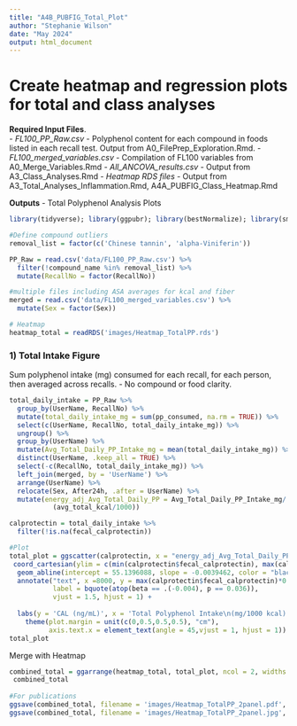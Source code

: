 ```yaml
---
title: "A4B_PUBFIG_Total_Plot"
author: "Stephanie Wilson"
date: "May 2024"
output: html_document
---
```



# Create heatmap and regression plots for total and class analyses

__Required Input Files__.                          
  - *FL100_PP_Raw.csv* - Polyphenol content for each compound in foods listed in each recall test. Output from A0_FilePrep_Exploration.Rmd.
  - *FL100_merged_variables.csv* - Compilation of FL100 variables from A0_Merge_Variables.Rmd
  - *All_ANCOVA_results.csv* - Output from A3_Class_Analyses.Rmd
  - *Heatmap RDS files* - Output from A3_Total_Analyses_Inflammation.Rmd, A4A_PUBFIG_Class_Heatmap.Rmd
  
  
__Outputs__
  - Total Polyphenol Analysis Plots
  
```r
library(tidyverse); library(ggpubr); library(bestNormalize); library(smplot2)
```


```r
#Define compound outliers
removal_list = factor(c('Chinese tannin', 'alpha-Viniferin'))

PP_Raw = read.csv('data/FL100_PP_Raw.csv') %>%
  filter(!compound_name %in% removal_list) %>%
  mutate(RecallNo = factor(RecallNo))

#multiple files including ASA averages for kcal and fiber
merged = read.csv('data/FL100_merged_variables.csv') %>%
  mutate(Sex = factor(Sex))

# Heatmap
heatmap_total = readRDS('images/Heatmap_TotalPP.rds')
```



### 1) Total Intake Figure

Sum polyphenol intake (mg) consumed for each recall, for each person, then averaged across recalls.
 - No compound or food clarity.
```r
total_daily_intake = PP_Raw %>%
  group_by(UserName, RecallNo) %>%
  mutate(total_daily_intake_mg = sum(pp_consumed, na.rm = TRUE)) %>%
  select(c(UserName, RecallNo, total_daily_intake_mg)) %>%
  ungroup() %>%
  group_by(UserName) %>%
  mutate(Avg_Total_Daily_PP_Intake_mg = mean(total_daily_intake_mg)) %>%
  distinct(UserName, .keep_all = TRUE) %>%
  select(-c(RecallNo, total_daily_intake_mg)) %>%
  left_join(merged, by = 'UserName') %>%
  arrange(UserName) %>%
  relocate(Sex, After24h, .after = UserName) %>%
  mutate(energy_adj_Avg_Total_Daily_PP = Avg_Total_Daily_PP_Intake_mg/
           (avg_total_kcal/1000)) 
```


```r
calprotectin = total_daily_intake %>%
  filter(!is.na(fecal_calprotectin))

#Plot
total_plot = ggscatter(calprotectin, x = "energy_adj_Avg_Total_Daily_PP", y = "fecal_calprotectin") +
 coord_cartesian(ylim = c(min(calprotectin$fecal_calprotectin), max(calprotectin$fecal_calprotectin)))+ 
  geom_abline(intercept = 55.1396088, slope = -0.0039462, color = "black", size = 1.2)+
  annotate("text", x =8000, y = max(calprotectin$fecal_calprotectin)*0.8,
           label = bquote(atop(beta == .(-0.004), p == 0.036)), 
           vjust = 1.5, hjust = 1) +
  
  labs(y = 'CAL (ng/mL)', x = 'Total Polyphenol Intake\n(mg/1000 kcal)') + 
    theme(plot.margin = unit(c(0,0.5,0.5,0.5), "cm"),
          axis.text.x = element_text(angle = 45,vjust = 1, hjust = 1)) 
total_plot
```



Merge with Heatmap
```r
combined_total = ggarrange(heatmap_total, total_plot, ncol = 2, widths = c(2.3,1), labels = c("A)", "B)"), align = 'v')
 combined_total
 
#For publications
ggsave(combined_total, filename = 'images/Heatmap_TotalPP_2panel.pdf', height = 3, width = 8, units = 'in')
ggsave(combined_total, filename = 'images/Heatmap_TotalPP_2panel.jpg', height = 3, width = 8, units = 'in') 
```
